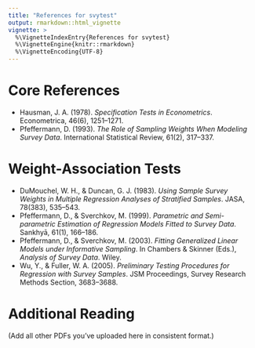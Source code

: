 ```yaml
---
title: "References for svytest"
output: rmarkdown::html_vignette
vignette: >
  %\VignetteIndexEntry{References for svytest}
  %\VignetteEngine{knitr::rmarkdown}
  %\VignetteEncoding{UTF-8}
---
```


# Core References

- Hausman, J. A. (1978). *Specification Tests in Econometrics*. Econometrica, 46(6), 1251–1271.
- Pfeffermann, D. (1993). *The Role of Sampling Weights When Modeling Survey Data*. International Statistical Review, 61(2), 317–337.

# Weight-Association Tests

- DuMouchel, W. H., & Duncan, G. J. (1983). *Using Sample Survey Weights in Multiple Regression Analyses of Stratified Samples*. JASA, 78(383), 535–543.
- Pfeffermann, D., & Sverchkov, M. (1999). *Parametric and Semi-parametric Estimation of Regression Models Fitted to Survey Data*. Sankhyā, 61(1), 166–186.
- Pfeffermann, D., & Sverchkov, M. (2003). *Fitting Generalized Linear Models under Informative Sampling*. In Chambers & Skinner (Eds.), *Analysis of Survey Data*. Wiley.
- Wu, Y., & Fuller, W. A. (2005). *Preliminary Testing Procedures for Regression with Survey Samples*. JSM Proceedings, Survey Research Methods Section, 3683–3688.

# Additional Reading

(Add all other PDFs you’ve uploaded here in consistent format.)
